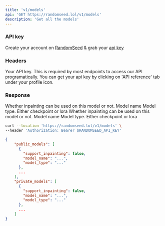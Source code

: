 ```yaml
---
title: 'v1/models'
api: 'GET https://randomseed.lol/v1/models'
description: 'Get all the models'
---
```

### API key

Create your account on [RandomSeed](https://randomseed.co/signup) & grab your [api key](https://randomseed.co/api-reference/integrate)

### Headers

<ParamField header="Authorization" type="string">
  Your API key. This is required by most endpoints to access our API programatically. You can get your api key by clicking on 'API reference' tab under your profile icon.
</ParamField>

### Response

<ResponseField name="public_models" type="object[]">
  <Expandable title="properties">
    <ResponseField name="support_inpainting" type="boolean">
      Whether inpainting can be used on this model or not.
    </ResponseField>
    <ResponseField name="model_name" type="string">
      Model name
    </ResponseField>
    <ResponseField name="model_type" type="string">
      Model type. Either checkpoint or lora
    </ResponseField>
  </Expandable>
</ResponseField>

<ResponseField name="private_models" type="object[]">
  <Expandable title="properties">
    <ResponseField name="support_inpainting" type="boolean">
      Whether inpainting can be used on this model or not.
    </ResponseField>
    <ResponseField name="model_name" type="string">
      Model name
    </ResponseField>
    <ResponseField name="model_type" type="string">
      Model type. Either checkpoint or lora
    </ResponseField>
  </Expandable>
</ResponseField>

<RequestExample>

```bash Example Request
curl --location 'https://randomseed.lol/v1/models' \
--header 'Authorization: Bearer $RANDOMSEED_API_KEY'
```
</RequestExample>

<ResponseExample>

```json Response
{
    "public_models": [
      {
        "support_inpainting": false,
        "model_name": "...",
        "model_type": "..."
      },
      ...
    ],
    "private_models": [
      {
        "support_inpainting": false,
        "model_name": "...",
        "model_type": "..."
      },
      ...
    ]
}
```
</ResponseExample>
